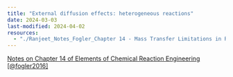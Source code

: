```yaml
--- 
title: "External diffusion effects: heterogeneous reactions"
date: 2024-03-03
last-modified: 2024-04-02
resources:
  - "./Ranjeet_Notes_Fogler_Chapter 14 - Mass Transfer Limitations in Reacting Systems.pdf"
---
```



::: {.callout-note}

[Notes on Chapter 14 of Elements of Chemical Reaction Engineering
[@fogler2016]](./Ranjeet_Notes_Fogler_Chapter 14 - Mass Transfer Limitations in Reacting Systems.pdf)

:::

